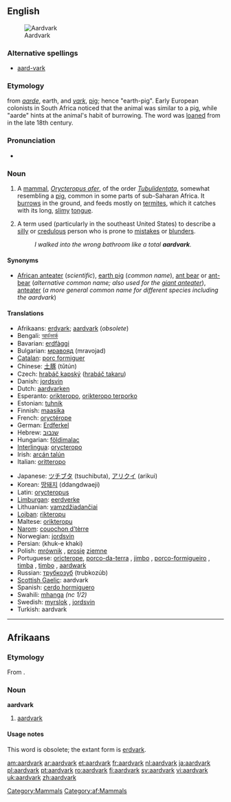 {{wikipedia}}
{{wikisource1911Enc|Aard-vark}}
==English==
[[Image:Erdferkel-drawing.jpg|thumb|right|Aardvark]]

===Alternative spellings===
*[[aard-vark]]

===Etymology===
{{Af.}} from ''[[aarde]]'', earth, and ''[[vark]]'', [[pig]]; hence "earth-pig". Early European colonists in South Africa noticed that the animal was similar to a pig, while "aarde" hints at the animal's habit of burrowing. The word was [[loan]]ed from {{Af.}} in the late 18th century.

===Pronunciation===
*{{i|[[RP]]}} {{IPA|/ɑːdvɑːk/}}

===Noun===
{{en-noun}}

# {{zoology}} A [[mammal]], ''[[Orycteropus afer]]'', of the order ''[[Tubulidentata]]'', somewhat resembling a [[pig]], common in some parts of sub-Saharan Africa.  It [[burrow]]s in the ground, and feeds mostly on [[termite]]s, which it catches with its long, [[slimy]] [[tongue]].
# {{slang}} A term used (particularly in the southeast United States) to describe a [[silly]] or [[credulous]] person who is prone to [[mistakes]] or [[blunders]].
#: ''I walked into the wrong bathroom like a total '''aardvark'''.''

====Synonyms====
*[[African anteater]] (''scientific''), [[earth pig]] (''common name''), [[ant bear]] or [[ant-bear]] (''alternative common name; also used for the [[giant anteater]]''), [[anteater]] (''a more general common name for different species including the aardvark'')

====Translations====
{{trans-top|aardvark}}
*Afrikaans: [[erdvark]]; [[aardvark#Afrikaans|aardvark]] (''obsolete'')
*Bengali: [[আর্ডভার্ক]]
*Bavarian: [[erdfàggi]]
*Bulgarian: [[мравояд]] (mravojad) {{m}}
*[[Catalan]]: [[porc formiguer]] {{m}}
*Chinese: [[土豚]] (tǔtún)
*Czech: [[hrabáč kapský]] ([[hrabáč takaru]]) {{m}}
*Danish: [[jordsvin]] {{n}}
*Dutch: [[aardvarken]] {{n}}
*Esperanto: [[orikteropo]], [[orikteropo terporko]]
*Estonian: [[tuhnik]]
*Finnish: [[maasika#Finnish|maasika]]
*French: [[oryctérope]] {{m}}
*German: [[Erdferkel]] {{n}}
*Hebrew: [[שנבוב]] {{m}}
*Hungarian: [[földimalac]]
*[[Interlingua]]: [[orycteropo]]
*Irish: [[arcán talún]] {{g|Irish}}
*Italian: [[oritteropo]] {{m}}
{{trans-mid}}
*Japanese: [[ツチブタ]] (tsuchibuta), [[アリクイ]] (arikui)
*Korean: [[땅돼지]] (ddangdwaeji)
*Latin: [[orycteropus]] {{m}}
*[[Limburgan]]: [[eerdverke]]
*Lithuanian: [[vamzdžiadančiai]] {{g|Lithuanian}}
*[[Lojban]]: [[rikteropu]]
*Maltese: [[orikteropu]] {{m}}
*[[Narom]]: [[couochon d'tèrre|couochon d’tèrre]] {{m}}
*Norwegian: [[jordsvin]] {{n}}
*Persian: {{FAchar|[[خوک خاکی]]}} (khuk-e khaki)
*Polish: [[mrównik]] {{m}}, [[prosię]] [[ziemny|ziemne]] {{n}}
*Portuguese: [[oricterope]], [[porco-da-terra]] {{m}}, [[jimbo]] {{m}}, [[porco-formigueiro]] {{m}}, [[timba]] {{f}}, [[timbo]] {{m}}, [[aardwark]] {{m}}
*Russian: [[трубкозуб]] (trubkozúb) {{m}}
*[[Scottish Gaelic]]: aardvark {{g|Scottish Gaelic}}
*Spanish: [[cerdo hormiguero]] {{m}}
*Swahili: [[mhanga]] ''(nc 1/2)''
*Swedish: [[myrslok]] {{c}}, [[jordsvin]] {{n}}
*Turkish: aardvark
{{trans-bottom}}

[[Category:Mammals]]

----

==Afrikaans==

===Etymology===
From {{D.|af}}.

===Noun===
'''aardvark'''

# {{obsolete|lang=af}} [[#English|aardvark]]

====Usage notes====
This word is obsolete; the extant form is [[erdvark]].

[[Category:af:Mammals]]

[[am:aardvark]]
[[ar:aardvark]]
[[et:aardvark]]
[[fr:aardvark]]
[[nl:aardvark]]
[[ja:aardvark]]
[[pl:aardvark]]
[[pt:aardvark]]
[[ro:aardvark]]
[[fi:aardvark]]
[[sv:aardvark]]
[[vi:aardvark]]
[[uk:aardvark]]
[[zh:aardvark]]